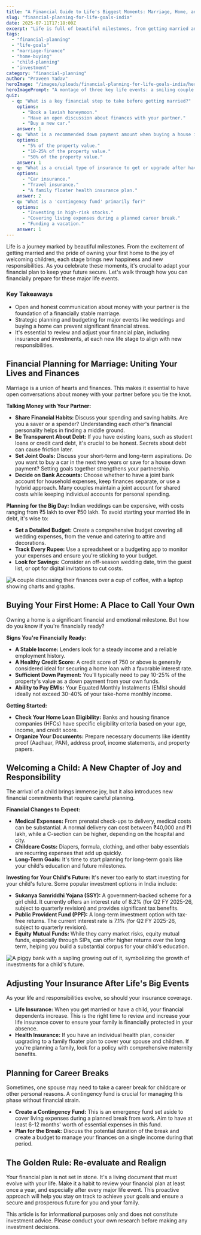 ```yaml
---
title: "A Financial Guide to Life's Biggest Moments: Marriage, Home, and Children"
slug: "financial-planning-for-life-goals-india"
date: 2025-07-11T17:18:00Z
excerpt: "Life is full of beautiful milestones, from getting married and buying a home to welcoming children. This guide helps you navigate the financial aspects of these major life events with a solid plan."
tags:
  - "financial-planning"
  - "life-goals"
  - "marriage-finance"
  - "home-buying"
  - "child-planning"
  - "investment"
category: "financial-planning"
author: "Praveen Yadav"
heroImage: "/images/uploads/financial-planning-for-life-goals-india/hero-image.jpg"
heroImagePrompt: "A montage of three key life events: a smiling couple at their wedding, a family receiving keys to a new house, and parents holding their newborn child, all set against a backdrop of Indian currency notes and investment symbols."
quiz:
  - q: "What is a key financial step to take before getting married?"
    options:
      - "Book a lavish honeymoon."
      - "Have an open discussion about finances with your partner."
      - "Buy a new car."
    answer: 1
  - q: "What is a recommended down payment amount when buying a house in India?"
    options:
      - "5% of the property value."
      - "10-25% of the property value."
      - "50% of the property value."
    answer: 1
  - q: "What is a crucial type of insurance to get or upgrade after having a child?"
    options:
      - "Car insurance."
      - "Travel insurance."
      - "A family floater health insurance plan."
    answer: 2
  - q: "What is a 'contingency fund' primarily for?"
    options:
      - "Investing in high-risk stocks."
      - "Covering living expenses during a planned career break."
      - "Funding a vacation."
    answer: 1
---
```


Life is a journey marked by beautiful milestones. From the excitement of getting married and the pride of owning your first home to the joy of welcoming children, each stage brings new happiness and new responsibilities. As you celebrate these moments, it's crucial to adapt your financial plan to keep your future secure. Let's walk through how you can financially prepare for these major life events.

### Key Takeaways
*   Open and honest communication about money with your partner is the foundation of a financially stable marriage.
*   Strategic planning and budgeting for major events like weddings and buying a home can prevent significant financial stress.
*   It's essential to review and adjust your financial plan, including insurance and investments, at each new life stage to align with new responsibilities.

## Financial Planning for Marriage: Uniting Your Lives and Finances

Marriage is a union of hearts and finances. This makes it essential to have open conversations about money with your partner before you tie the knot.

**Talking Money with Your Partner:**
*   **Share Financial Habits:** Discuss your spending and saving habits. Are you a saver or a spender? Understanding each other's financial personality helps in finding a middle ground.
*   **Be Transparent About Debt:** If you have existing loans, such as student loans or credit card debt, it's crucial to be honest. Secrets about debt can cause friction later.
*   **Set Joint Goals:** Discuss your short-term and long-term aspirations. Do you want to buy a car in the next two years or save for a house down payment? Setting goals together strengthens your partnership.
*   **Decide on Bank Accounts:** Choose whether to have a joint bank account for household expenses, keep finances separate, or use a hybrid approach. Many couples maintain a joint account for shared costs while keeping individual accounts for personal spending.

**Planning for the Big Day:**
Indian weddings can be expensive, with costs ranging from ₹5 lakh to over ₹50 lakh. To avoid starting your married life in debt, it's wise to:
*   **Set a Detailed Budget:** Create a comprehensive budget covering all wedding expenses, from the venue and catering to attire and decorations.
*   **Track Every Rupee:** Use a spreadsheet or a budgeting app to monitor your expenses and ensure you're sticking to your budget.
*   **Look for Savings:** Consider an off-season wedding date, trim the guest list, or opt for digital invitations to cut costs.

![A couple discussing their finances over a cup of coffee, with a laptop showing charts and graphs.](/images/uploads/financial-planning-for-life-goals-india/couple-finance-discussion.png)

## Buying Your First Home: A Place to Call Your Own

Owning a home is a significant financial and emotional milestone. But how do you know if you're financially ready?

**Signs You're Financially Ready:**
*   **A Stable Income:** Lenders look for a steady income and a reliable employment history.
*   **A Healthy Credit Score:** A credit score of 750 or above is generally considered ideal for securing a home loan with a favorable interest rate.
*   **Sufficient Down Payment:** You'll typically need to pay 10-25% of the property's value as a down payment from your own funds.
*   **Ability to Pay EMIs:** Your Equated Monthly Instalments (EMIs) should ideally not exceed 30-40% of your take-home monthly income.

**Getting Started:**
*   **Check Your Home Loan Eligibility:** Banks and housing finance companies (HFCs) have specific eligibility criteria based on your age, income, and credit score.
*   **Organize Your Documents:** Prepare necessary documents like identity proof (Aadhaar, PAN), address proof, income statements, and property papers.

## Welcoming a Child: A New Chapter of Joy and Responsibility

The arrival of a child brings immense joy, but it also introduces new financial commitments that require careful planning.

**Financial Changes to Expect:**
*   **Medical Expenses:** From prenatal check-ups to delivery, medical costs can be substantial. A normal delivery can cost between ₹40,000 and ₹1 lakh, while a C-section can be higher, depending on the hospital and city.
*   **Childcare Costs:** Diapers, formula, clothing, and other baby essentials are recurring expenses that add up quickly.
*   **Long-Term Goals:** It's time to start planning for long-term goals like your child's education and future milestones.

**Investing for Your Child's Future:**
It's never too early to start investing for your child's future. Some popular investment options in India include:
*   **Sukanya Samriddhi Yojana (SSY):** A government-backed scheme for a girl child. It currently offers an interest rate of 8.2% (for Q2 FY 2025-26, subject to quarterly revision) and provides significant tax benefits.
*   **Public Provident Fund (PPF):** A long-term investment option with tax-free returns. The current interest rate is 7.1% (for Q2 FY 2025-26, subject to quarterly revision).
*   **Equity Mutual Funds:** While they carry market risks, equity mutual funds, especially through SIPs, can offer higher returns over the long term, helping you build a substantial corpus for your child's education.

![A piggy bank with a sapling growing out of it, symbolizing the growth of investments for a child's future.](/images/uploads/financial-planning-for-life-goals-india/child-investment-growth.png)

## Adjusting Your Insurance After Life's Big Events

As your life and responsibilities evolve, so should your insurance coverage.

*   **Life Insurance:** When you get married or have a child, your financial dependents increase. This is the right time to review and increase your life insurance cover to ensure your family is financially protected in your absence.
*   **Health Insurance:** If you have an individual health plan, consider upgrading to a family floater plan to cover your spouse and children. If you're planning a family, look for a policy with comprehensive maternity benefits.

## Planning for Career Breaks

Sometimes, one spouse may need to take a career break for childcare or other personal reasons. A contingency fund is crucial for managing this phase without financial strain.

*   **Create a Contingency Fund:** This is an emergency fund set aside to cover living expenses during a planned break from work. Aim to have at least 6-12 months' worth of essential expenses in this fund.
*   **Plan for the Break:** Discuss the potential duration of the break and create a budget to manage your finances on a single income during that period.

## The Golden Rule: Re-evaluate and Realign

Your financial plan is not set in stone. It's a living document that must evolve with your life. Make it a habit to review your financial plan at least once a year, and especially after every major life event. This proactive approach will help you stay on track to achieve your goals and ensure a secure and prosperous future for you and your family.

This article is for informational purposes only and does not constitute investment advice. Please conduct your own research before making any investment decisions.